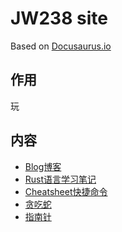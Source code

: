 
# JW238 site

Based on [Docusaurus.io](https://docusaurus.io/docs)

## 作用

<Highlight color="#25c2a0">玩</Highlight>


## 内容

- [Blog博客](/blog)
- [Rust语言学习笔记](/rust)
- [Cheatsheet快捷命令](/cheatsheet)
- [贪吃蛇](/snake)
- [指南针](/compass)

